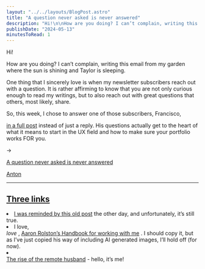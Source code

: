 ```yaml
---
layout: "../../layouts/BlogPost.astro"
title: "A question never asked is never answered"
description: "Hi!\n\nHow are you doing? I can’t complain, writing this email from my garden where the sun is shining and Taylor is sleeping.\n\nOne thing that I sincerely love is when my newsletter subscribers reach out with a question. It is rather affirming to know that you are not only curious enough to read my writings, but to also reach out with great questions that others, most likely, share.\n\nSo, this week, I chose to answer one of those subscribers, Francisco, in a full post instead of just a reply. His q"
publishDate: "2024-05-13"
minutesToRead: 1
---
```


<p>Hi!</p>
<p>How are you doing? I can’t complain, writing this email from my garden where the sun is shining and Taylor is sleeping.</p>
<p>One thing that I sincerely love is when my newsletter subscribers reach out with a question. It is rather affirming to know that you are not only curious enough to read my writings, but to also reach out with great questions that others, most likely, share.</p>
<p>So, this week, I chose to answer one of those subscribers, Francisco, </p>
<a href="https://www.antonsten.com/writing/ux-portfolio" rel="noopener noreferrer nofollow">in a full post</a>
 instead of just a reply. His questions actually get to the heart of what it means to start in the UX field and how to make sure your portfolio works FOR you.</p>
<p>→ </p>
<a href="https://www.antonsten.com/writing/ux-portfolio" rel="noopener noreferrer nofollow">A question never asked is never answered 
<p>Anton</p>
<hr>
</hr>
<h2 id="three-links">Three links</h2>
<ol>
</ol>
<li>I was reminded 
<a href="https://www.antonsten.com/writing/need-for-speed" rel="noopener noreferrer nofollow">by this old post</a>
 the other day, and unfortunately, it’s still true.</li>
<li>I love, </li>
<em>love</em>
 , 
<a href="https://aaronrolston.com/writing/handbook?ref="antonsten".com" rel="noopener noreferrer nofollow">Aaron Rolston’s Handbook for working with me</a>
 . I should copy it, but as I’ve just copied his way of including AI generated images, I’ll hold off (for now).</li>
<li>
</li>
<a href="https://www.economist.com/united-states/2024/04/04/the-rise-of-the-remote-husband?ref="antonsten".com" rel="noopener noreferrer nofollow">The rise of the remote husband</a>
 - hello, it’s me!
